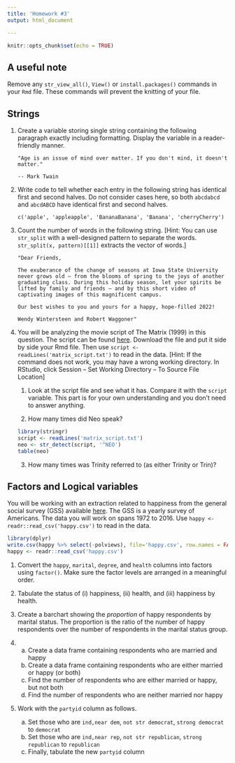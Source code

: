 ```yaml
---
title: 'Homework #3'
output: html_document

---
```


```r
knitr::opts_chunk$set(echo = TRUE)
```

## A useful note
Remove any `str_view_all()`, `View()` or `install.packages()` commands in your `Rmd` file. These commands will prevent the knitting of your file. 

## Strings
1.  Create a variable storing single string containing the following paragraph exactly including formatting. Display the variable in a reader-friendly manner.
    
      ```
      "Age is an issue of mind over matter. If you don't mind, it doesn't matter."
      
      -- Mark Twain
      ```

2. Write code to tell whether each entry in the following string has identical first and second halves. Do not consider cases here, so both `abcdabcd` and `abcdABCD` have identical first and second halves.

    ```
    c('apple', 'appleapple', 'BananaBanana', 'Banana', 'cherryCherry')
    ```

3. Count the number of words in the following string. [Hint: You can use `str_split` with a well-designed pattern to separate the words. `str_split(x, pattern)[[1]]` extracts the vector of words.]

    ```
    "Dear Friends,

    The exuberance of the change of seasons at Iowa State University never grows old — from the blooms of spring to the joys of another graduating class. During this holiday season, let your spirits be lifted by family and friends — and by this short video of captivating images of this magnificent campus.
    
    Our best wishes to you and yours for a happy, hope-filled 2022!

    Wendy Wintersteen and Robert Waggoner"

    ```

4. You will be analyzing the movie script of The Matrix (1999) in this question. The script can be found [here](matrix_script.txt). Download the file and put it side by side your Rmd file. Then use `script <- readLines('matrix_script.txt')` to read in the data. [Hint: If the command does not work, you may have a wrong working directory. In RStudio, click Session -- Set Working Directory -- To Source File Location]
    
    1. Look at the script file and see what it has. Compare it with the `script` variable. This part is for your own understanding and you don't need to answer anything.
    
    2. How many times did Neo speak?
    
    ```r
    library(stringr)
    script <- readLines('matrix_script.txt')
    neo <- str_detect(script, '^NEO')
    table(neo)
    ```
    
    3. How many times was Trinity referred to (as either Trinity or Trin)?
    
    
## Factors and Logical variables

You will be working with an extraction related to happiness from the general social survey (GSS) available [here](happy.csv). The GSS is a yearly survey of Americans. The data you will work on spans 1972 to 2016.
Use `happy <- readr::read_csv('happy.csv')` to read in the data.

```r
library(dplyr)
write.csv(happy %>% select(-polviews), file='happy.csv', row.names = FALSE)
happy <- readr::read_csv('happy.csv')
```

1. Convert the `happy`, `marital`, `degree`, and `health` columns into factors using `factor()`. Make sure the factor levels are arranged in a meaningful order.

2. Tabulate the status of (i) happiness, (ii) health, and (iii) happiness by health.

3. Create a barchart showing the *proportion* of happy respondents by marital status. The proportion is the ratio of the number of happy respondents over the number of respondents in the marital status group.

4. 
    a. Create a data frame containing respondents who are married and happy
    a. Create a data frame containing respondents who are either married or happy (or both)
    a. Find the number of respondents who are either married or happy, but not both
    a. Find the number of respondents who are neither married nor happy

5. Work with the `partyid` column as follows. 
    a. Set those who are `ind,near dem`, `not str democrat`, `strong democrat` to `democrat`
    a. Set those who are `ind,near rep`, `not str republican`, `strong republican` to `republican`
    a. Finally, tabulate the new `partyid` column